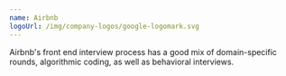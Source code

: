 ```yaml
---
name: Airbnb
logoUrl: /img/company-logos/google-logomark.svg
---
```


Airbnb's front end interview process has a good mix of domain-specific rounds, algorithmic coding, as well as behavioral interviews.
